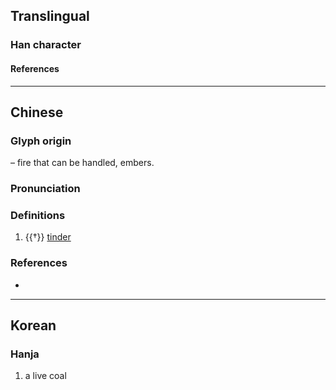 {{also|关}}
{{character info}}
{{character info|0x2F919}}
==Translingual==

===Han character===
{{Han char|rn=86|rad=火|as=03|sn=7|four=|canj=FT|ids=⿱火廾}}

====References====
{{Han ref|kx=0666.110|dkj=18871|hdz=32189.080|uh=7077}}

----

==Chinese==
{{zh-forms}}

===Glyph origin===
{{Han compound|火|t1=fire|廾|t2=hands|ls=ic}} – fire that can be handled, embers.

===Pronunciation===
{{zh-pron
|m=zhuàn
|c=zyun6
|mc=
|oc=
|cat=n
}}

===Definitions===
{{zh-hanzi}}

# {{†}} [[tinder]]

===References===
* {{R:yue:Jyutping Database}}

----

==Korean==

===Hanja===
{{ko-hanja|hangeul=선|eumhun=|rv=seon|mr=sŏn|y=sen}}

# a live coal
